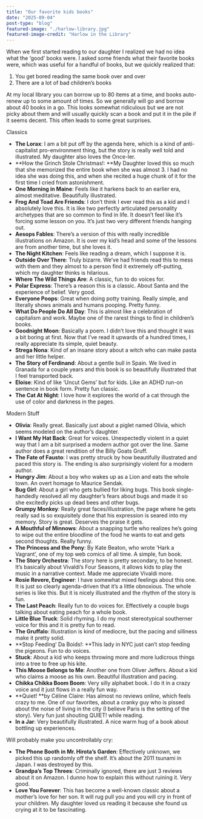 ```yaml
---
title: "Our favorite kids books"
date: "2025-09-04"
post-type: "blog"
featured-image: "./harlow-library.jpg"
featured-image-credit: "Harlow in the Library"
---
```


When we first started reading to our daughter I realized we had no idea what the ‘good’ books were. I asked some friends what their favorite books were, which was useful for a handful of books, but we quickly realized that:

1. You get bored reading the same book over and over
2. There are a lot of bad children’s books

At my local library you can borrow up to 80 items at a time, and books auto-renew up to some amount of times. So we generally will go and borrow about 40 books in a go. This looks somewhat ridiculous but we are not picky about them and will usually quickly scan a book and put it in the pile if it seems decent. This often leads to some great surprises. 

Classics
- **The Lorax**: I am a bit put off by the agenda here, which is a kind of anti-capitalist pro-environment thing, but the story is really well told and illustrated. My daughter also loves the Once-ler. 
- **How the Grinch Stole Christmas!: **My Daughter loved this so much that she memorized the entire book when she was almost 3. I had no idea she was doing this, and when she recited a huge chunk of it for the first time I cried from astonishment. 
- **One Morning in Maine**: Feels like it harkens back to an earlier era, almost meditative. Beautifully illustrated. 
- **Frog And Toad Are Friends**: I don’t think I ever read this as a kid and I absolutely love this. It is like two perfectly articulated personality archetypes that are so common to find in life. It doesn’t feel like it’s forcing some lesson on you. It’s just two very different friends hanging out. 
- **Aesops Fables**: There’s a version of this with really incredible illustrations on Amazon. It is over my kid’s head and some of the lessons are from another time, but she loves it. 
- **The Night Kitchen**: Feels like reading a dream, which I suppose it is. 
- **Outside Over There**: Truly bizarre. We’ve had friends read this to mess with them and they almost to a person find it extremely off-putting, which my daughter thinks is hilarious. 
- **Where The Wild Things Are**: A classic, fun to do voices for. 
- **Polar Express**: There’s a reason this is a classic. About Santa and the experience of belief. Very good.
- **Everyone Poops**: Great when doing potty training. Really simple, and literally shows animals and humans pooping. Pretty funny. 
- **What Do People Do All Day**: This is almost like a celebration of capitalism and work. Maybe one of the rarest things to find in children’s books. 
- **Goodnight Moon**: Basically a poem. I didn’t love this and thought it was a bit boring at first. Now that I’ve read it upwards of a hundred times, I really appreciate its simple, quiet beauty. 
- **Strega Nona**: Kind of an insane story about a witch who can make pasta and her little helper. 
- **The Story of Ferdinand**: About a gentle bull in Spain. We lived in Granada for a couple years and this book is so beautifully illustrated that I feel transported back.
- **Eloise**: Kind of like ‘Uncut Gems’ but for kids. Like an ADHD run-on sentence in book form. Pretty fun classic. 
- **The Cat At Night**: I love how it explores the world of a cat through the use of color and darkness in the pages. 

Modern Stuff
- **Olivia**: Really great. Basically just about a piglet named Olivia, which seems modeled on the author’s daughter. 
- **I Want My Hat Back**: Great for voices. Unexpectedly violent in a quiet way that I am a bit surprised a modern author got over the line. Same author does a great rendition of the Billy Goats Gruff. 
- **The Fate of Fausto**: I was pretty struck by how beautifully illustrated and paced this story is. The ending is also surprisingly violent for a modern author. 
- **Hungry Jim**: About a boy who wakes up as a Lion and eats the whole town. An overt homage to Maurice Sendak.
- **Bug Girl**: About a girl who gets bullied for liking bugs. This book single-handedly resolved all my daughter’s fears about bugs and made it so she excitedly picks up dead bees and other bugs. 
- **Grumpy Monkey**: Really great faces/illustration, the page where he gets really sad is so exquisitely done that his expression is seared into my memory. Story is great. Deserves the praise it gets. 
- **A Mouthful of Minnows**: About a snapping turtle who realizes he’s going to wipe out the entire bloodline of the food he wants to eat and gets second thoughts. Really funny. 
- **The Princess and the Pony**: By Kate Beaton, who wrote ‘Hark a Vagrant’, one of my top web comics of all time. A simple, fun book. 
- **The Story Orchestra**: The story here is pretty secondary, to be honest. It’s basically about Vivaldi’s Four Seasons, it allows kids to play the music in a narrative context. Made me appreciate Vivaldi more. 
- **Rosie Revere, Engineer**: I have somewhat mixed feelings about this one. It is just so clearly agenda-driven that it’s a little obnoxious. The whole series is like this. But it is nicely illustrated and the rhythm of the story is fun.
- **The Last Peach**: Really fun to do voices for. Effectively a couple bugs talking about eating peach for a whole book. 
- **Little Blue Truck**: Solid rhyming. I do my most stereotypical southerner voice for this and it is pretty fun to read. 
- **The Gruffalo**: Illustration is kind of mediocre, but the pacing and silliness make it pretty solid. 
- **Stop Feeding’ Da Boids!: **This lady in NYC just can’t stop feeding the pigeons. Fun to do voices. 
- **Stuck**: About a kid who keeps throwing more and more ludicrous things into a tree to free up his kite. 
- **This Moose Belongs to Me**: Another one from Oliver Jeffers. About a kid who claims a moose as his own. Beautiful illustration and pacing. 
- **Chikka Chikka Boom Boom**: Very silly alphabet book. I do it in a crazy voice and it just flows in a really fun way. 
- **Quiet! **by Céline Claire: Has almost no reviews online, which feels crazy to me. One of our favorites, about a cranky guy who is pissed about the noise of living in the city (I believe Paris is the setting of the story). Very fun just shouting QUIET! while reading. 
- **In a Jar**: Very beautifully illustrated. A nice warm hug of a book about bottling up experiences. 

Will probably make you uncontrollably cry:
- **The Phone Booth in Mr. Hirota’s Garden**: Effectively unknown, we picked this up randomly off the shelf. It’s about the 2011 tsunami in Japan. I was destroyed by this. 
- **Grandpa’s Top Threes**: Criminally ignored, there are just 3 reviews about it on Amazon. I dunno how to explain this without ruining it. Very good. 
- **Love You Forever**: This has become a well-known classic about a mother’s love for her son. It will rug pull you and you will cry in front of your children. My daughter loved us reading it because she found us crying at it to be fascinating. 